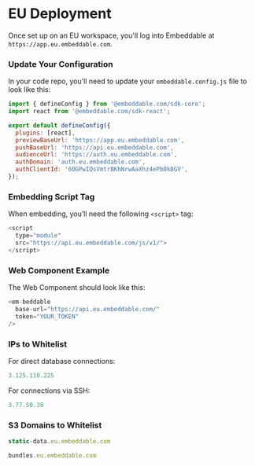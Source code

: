 # EU Deployment

Once set up on an EU workspace, you'll log into Embeddable at `https://app.eu.embeddable.com`.

### Update Your Configuration

In your code repo, you'll need to update your `embeddable.config.js` file to look like this:

```js
import { defineConfig } from '@embeddable.com/sdk-core';
import react from '@embeddable.com/sdk-react';

export default defineConfig({
  plugins: [react],
  previewBaseUrl: 'https://app.eu.embeddable.com',
  pushBaseUrl: 'https://api.eu.embeddable.com',
  audienceUrl: 'https://auth.eu.embeddable.com',
  authDomain: 'auth.eu.embeddable.com',
  authClientId: '6OGPwIQsVmtrBKhNrwAaXhz4ePb0kBGV',
});
```

### Embedding Script Tag

When embedding, you’ll need the following `<script>` tag:

```js
<script 
  type="module" 
  src="https://api.eu.embeddable.com/js/v1/">
</script>
```

### Web Component Example

The Web Component should look like this:

```js
<em-beddable 
  base-url="https://api.eu.embeddable.com/"
  token="YOUR_TOKEN"
/>
```

### IPs to Whitelist

For direct database connections:

```js
3.125.110.225
```

For connections via SSH:

```js
3.77.50.38
```

### S3 Domains to Whitelist

```js
static-data.eu.embeddable.com
```
```js
bundles.eu.embeddable.com
```